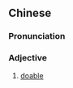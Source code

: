 ==Chinese==
{{zh-forms}}

===Pronunciation===
{{zh-pron
|m=kězuò
|cat=a
}}

===Adjective===
{{zh-adj}}

# [[doable]]
